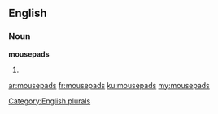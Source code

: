 ==English==

===Noun===
'''mousepads'''

# {{plural of|mousepad}}

[[Category:English plurals]]

[[ar:mousepads]]
[[fr:mousepads]]
[[ku:mousepads]]
[[my:mousepads]]